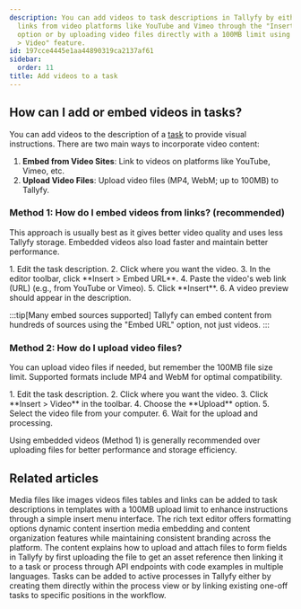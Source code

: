 ```yaml
---
description: You can add videos to task descriptions in Tallyfy by either embedding
  links from video platforms like YouTube and Vimeo through the "Insert > Embed URL"
  option or by uploading video files directly with a 100MB limit using the "Insert
  > Video" feature.
id: 197cce4445e1aa44890319ca2137af61
sidebar:
  order: 11
title: Add videos to a task
---
```



## How can I add or embed videos in tasks?

You can add videos to the description of a [task](/products/pro/tracking-and-tasks/tasks/) to provide visual instructions. There are two main ways to incorporate video content:

1.  **Embed from Video Sites**: Link to videos on platforms like YouTube, Vimeo, etc.
2.  **Upload Video Files**: Upload video files (MP4, WebM; up to 100MB) to Tallyfy.

### Method 1: How do I embed videos from links? (recommended)

This approach is usually best as it gives better video quality and uses less Tallyfy storage. Embedded videos also load faster and maintain better performance.

<Steps>
1. Edit the task description.
2. Click where you want the video.
3. In the editor toolbar, click **Insert > Embed URL**.
4. Paste the video's web link (URL) (e.g., from YouTube or Vimeo).
5. Click **Insert**.
6. A video preview should appear in the description.
</Steps>

:::tip[Many embed sources supported]
Tallyfy can embed content from hundreds of sources using the "Embed URL" option, not just videos.
:::

### Method 2: How do I upload video files?

You can upload video files if needed, but remember the 100MB file size limit. Supported formats include MP4 and WebM for optimal compatibility.

<Steps>
1. Edit the task description.
2. Click where you want the video.
3. Click **Insert > Video** in the toolbar.
4. Choose the **Upload** option.
5. Select the video file from your computer.
6. Wait for the upload and processing.
</Steps>

Using embedded videos (Method 1) is generally recommended over uploading files for better performance and storage efficiency.


## Related articles
<CardGrid>
<LinkTitleCard header="<b>Templates > Insert media</b>" href="/products/pro/documenting/templates/insert-media/" > Media files like images videos files tables and links can be added to task descriptions in templates with a 100MB upload limit to enhance instructions through a simple insert menu interface. </LinkTitleCard>
<LinkTitleCard header="<b>Edit Task > The rich text editor</b>" href="/products/pro/tracking-and-tasks/tasks/edit-task/how-can-i-use-tallyfys-rich-text-editor-for-tasks/" > The rich text editor offers formatting options dynamic content insertion media embedding and content organization features while maintaining consistent branding across the platform. </LinkTitleCard>
<LinkTitleCard header="<b>Files > Upload & attach file</b>" href="/products/pro/integrations/open-api/code-samples/files/upload-attach-file/" > The content explains how to upload and attach files to form fields in Tallyfy by first uploading the file to get an asset reference then linking it to a task or process through API endpoints with code examples in multiple languages. </LinkTitleCard>
<LinkTitleCard header="<b>Edit Processes > Add tasks to active processes</b>" href="/products/pro/tracking-and-tasks/processes/edit-processes/how-can-i-add-tasks-to-active-processes-on-tallyfy/" > Tasks can be added to active processes in Tallyfy either by creating them directly within the process view or by linking existing one-off tasks to specific positions in the workflow. </LinkTitleCard>
</CardGrid>